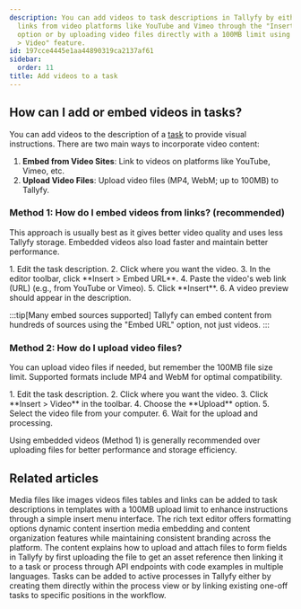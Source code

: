 ```yaml
---
description: You can add videos to task descriptions in Tallyfy by either embedding
  links from video platforms like YouTube and Vimeo through the "Insert > Embed URL"
  option or by uploading video files directly with a 100MB limit using the "Insert
  > Video" feature.
id: 197cce4445e1aa44890319ca2137af61
sidebar:
  order: 11
title: Add videos to a task
---
```



## How can I add or embed videos in tasks?

You can add videos to the description of a [task](/products/pro/tracking-and-tasks/tasks/) to provide visual instructions. There are two main ways to incorporate video content:

1.  **Embed from Video Sites**: Link to videos on platforms like YouTube, Vimeo, etc.
2.  **Upload Video Files**: Upload video files (MP4, WebM; up to 100MB) to Tallyfy.

### Method 1: How do I embed videos from links? (recommended)

This approach is usually best as it gives better video quality and uses less Tallyfy storage. Embedded videos also load faster and maintain better performance.

<Steps>
1. Edit the task description.
2. Click where you want the video.
3. In the editor toolbar, click **Insert > Embed URL**.
4. Paste the video's web link (URL) (e.g., from YouTube or Vimeo).
5. Click **Insert**.
6. A video preview should appear in the description.
</Steps>

:::tip[Many embed sources supported]
Tallyfy can embed content from hundreds of sources using the "Embed URL" option, not just videos.
:::

### Method 2: How do I upload video files?

You can upload video files if needed, but remember the 100MB file size limit. Supported formats include MP4 and WebM for optimal compatibility.

<Steps>
1. Edit the task description.
2. Click where you want the video.
3. Click **Insert > Video** in the toolbar.
4. Choose the **Upload** option.
5. Select the video file from your computer.
6. Wait for the upload and processing.
</Steps>

Using embedded videos (Method 1) is generally recommended over uploading files for better performance and storage efficiency.


## Related articles
<CardGrid>
<LinkTitleCard header="<b>Templates > Insert media</b>" href="/products/pro/documenting/templates/insert-media/" > Media files like images videos files tables and links can be added to task descriptions in templates with a 100MB upload limit to enhance instructions through a simple insert menu interface. </LinkTitleCard>
<LinkTitleCard header="<b>Edit Task > The rich text editor</b>" href="/products/pro/tracking-and-tasks/tasks/edit-task/how-can-i-use-tallyfys-rich-text-editor-for-tasks/" > The rich text editor offers formatting options dynamic content insertion media embedding and content organization features while maintaining consistent branding across the platform. </LinkTitleCard>
<LinkTitleCard header="<b>Files > Upload & attach file</b>" href="/products/pro/integrations/open-api/code-samples/files/upload-attach-file/" > The content explains how to upload and attach files to form fields in Tallyfy by first uploading the file to get an asset reference then linking it to a task or process through API endpoints with code examples in multiple languages. </LinkTitleCard>
<LinkTitleCard header="<b>Edit Processes > Add tasks to active processes</b>" href="/products/pro/tracking-and-tasks/processes/edit-processes/how-can-i-add-tasks-to-active-processes-on-tallyfy/" > Tasks can be added to active processes in Tallyfy either by creating them directly within the process view or by linking existing one-off tasks to specific positions in the workflow. </LinkTitleCard>
</CardGrid>